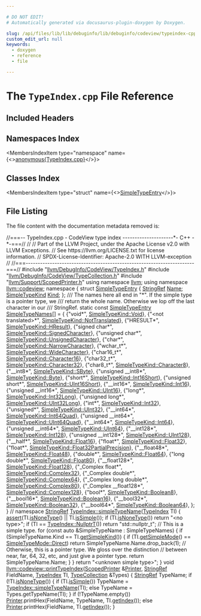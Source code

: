 ```yaml
---

# DO NOT EDIT!
# Automatically generated via docusaurus-plugin-doxygen by Doxygen.

slug: /api/files/lib/lib/debuginfo/lib/debuginfo/codeview/typeindex-cpp
custom_edit_url: null
keywords:
  - doxygen
  - reference
  - file

---
```





# The `TypeIndex.cpp` File Reference

<DoxygenPage pluginConfig={pluginConfig}>



## Included Headers

<IncludesList>
<IncludesListItem
  filePath="llvm/DebugInfo/CodeView/TypeIndex.h"
  permalink="/docs/api/files/include/include/llvm/include/llvm/debuginfo/include/llvm/debuginfo/codeview/typeindex-h"
  isLocal="true" />
<IncludesListItem
  filePath="llvm/DebugInfo/CodeView/TypeCollection.h"
  permalink="/docs/api/files/include/include/llvm/include/llvm/debuginfo/include/llvm/debuginfo/codeview/typecollection-h"
  isLocal="true" />
<IncludesListItem
  filePath="llvm/Support/ScopedPrinter.h"
  permalink="/docs/api/files/include/include/llvm/include/llvm/support/scopedprinter-h"
  isLocal="true" />
</IncludesList>

## Namespaces Index

<MembersIndex>

<MembersIndexItem
  type="namespace"
  name={<><a href="/docs/api/namespaces/anonymous-typeindex-cpp-">anonymous&#123;TypeIndex.cpp&#125;</a></>}>
</MembersIndexItem>

</MembersIndex>

## Classes Index

<MembersIndex>

<MembersIndexItem
  type="struct"
  name={<><a href="/docs/api/structs/anonymous-namespace-typeindex-cpp-/simpletypeentry">SimpleTypeEntry</a></>}>
</MembersIndexItem>

</MembersIndex>


## File Listing

The file content with the documentation metadata removed is:

<ProgramListing>

<Link id="l00001" /><CodeLine lineNumber="1"><Highlight kind="comment">//===-- TypeIndex.cpp - CodeView type index ---------------------&#42;- C++ -&#42;-===//</Highlight><Highlight kind="normal"></Highlight></CodeLine>
<Link id="l00002" /><CodeLine lineNumber="2"><Highlight kind="normal"></Highlight><Highlight kind="comment">//</Highlight><Highlight kind="normal"></Highlight></CodeLine>
<Link id="l00003" /><CodeLine lineNumber="3"><Highlight kind="normal"></Highlight><Highlight kind="comment">// Part of the LLVM Project, under the Apache License v2.0 with LLVM Exceptions.</Highlight><Highlight kind="normal"></Highlight></CodeLine>
<Link id="l00004" /><CodeLine lineNumber="4"><Highlight kind="normal"></Highlight><Highlight kind="comment">// See https://llvm.org/LICENSE.txt for license information.</Highlight><Highlight kind="normal"></Highlight></CodeLine>
<Link id="l00005" /><CodeLine lineNumber="5"><Highlight kind="normal"></Highlight><Highlight kind="comment">// SPDX-License-Identifier: Apache-2.0 WITH LLVM-exception</Highlight><Highlight kind="normal"></Highlight></CodeLine>
<Link id="l00006" /><CodeLine lineNumber="6"><Highlight kind="normal"></Highlight><Highlight kind="comment">//</Highlight><Highlight kind="normal"></Highlight></CodeLine>
<Link id="l00007" /><CodeLine lineNumber="7"><Highlight kind="normal"></Highlight><Highlight kind="comment">//===----------------------------------------------------------------------===//</Highlight><Highlight kind="normal"></Highlight></CodeLine>
<Link id="l00008" /><CodeLine lineNumber="8"><Highlight kind="normal"></Highlight></CodeLine>
<Link id="l00009" /><CodeLine lineNumber="9"><Highlight kind="normal"></Highlight><Highlight kind="preprocessor">#include &quot;<a href="/docs/api/files/include/include/llvm/include/llvm/debuginfo/include/llvm/debuginfo/codeview/typeindex-h">llvm/DebugInfo/CodeView/TypeIndex.h</a>&quot;</Highlight><Highlight kind="normal"></Highlight></CodeLine>
<Link id="l00010" /><CodeLine lineNumber="10"><Highlight kind="normal"></Highlight></CodeLine>
<Link id="l00011" /><CodeLine lineNumber="11"><Highlight kind="normal"></Highlight><Highlight kind="preprocessor">#include &quot;<a href="/docs/api/files/include/include/llvm/include/llvm/debuginfo/include/llvm/debuginfo/codeview/typecollection-h">llvm/DebugInfo/CodeView/TypeCollection.h</a>&quot;</Highlight><Highlight kind="normal"></Highlight></CodeLine>
<Link id="l00012" /><CodeLine lineNumber="12"><Highlight kind="normal"></Highlight><Highlight kind="preprocessor">#include &quot;<a href="/docs/api/files/include/include/llvm/include/llvm/support/scopedprinter-h">llvm/Support/ScopedPrinter.h</a>&quot;</Highlight><Highlight kind="normal"></Highlight></CodeLine>
<Link id="l00013" /><CodeLine lineNumber="13"><Highlight kind="normal"></Highlight></CodeLine>
<Link id="l00014" /><CodeLine lineNumber="14"><Highlight kind="normal"></Highlight><Highlight kind="keyword">using namespace </Highlight><Highlight kind="normal"><a href="/docs/api/namespaces/llvm">llvm</a>;</Highlight></CodeLine>
<Link id="l00015" /><CodeLine lineNumber="15"><Highlight kind="normal"></Highlight><Highlight kind="keyword">using namespace </Highlight><Highlight kind="normal"><a href="/docs/api/namespaces/llvm/codeview">llvm::codeview</a>;</Highlight></CodeLine>
<Link id="l00016" /><CodeLine lineNumber="16"><Highlight kind="normal"></Highlight></CodeLine>
<Link id="l00017" /><CodeLine lineNumber="17" lineLink="/docs/api/namespaces/anonymous-typeindex-cpp-"><Highlight kind="normal"></Highlight><Highlight kind="keyword">namespace </Highlight><Highlight kind="normal">&#123;</Highlight></CodeLine>
<Link id="l00018" /><CodeLine lineNumber="18" lineLink="/docs/api/structs/anonymous-namespace-typeindex-cpp-/simpletypeentry"><Highlight kind="normal"></Highlight><Highlight kind="keyword">struct </Highlight><Highlight kind="normal"><a href="/docs/api/structs/anonymous-namespace-typeindex-cpp-/simpletypeentry">SimpleTypeEntry</a> &#123;</Highlight></CodeLine>
<Link id="l00019" /><CodeLine lineNumber="19" lineLink="/docs/api/structs/anonymous-namespace-typeindex-cpp-/simpletypeentry/#a2a89dd998f8faf4c26f6b8ab7bc9124a"><Highlight kind="normal">  <a href="/docs/api/classes/llvm/stringref">StringRef</a> <a href="/docs/api/structs/anonymous-namespace-typeindex-cpp-/simpletypeentry/#a2a89dd998f8faf4c26f6b8ab7bc9124a">Name</a>;</Highlight></CodeLine>
<Link id="l00020" /><CodeLine lineNumber="20" lineLink="/docs/api/structs/anonymous-namespace-typeindex-cpp-/simpletypeentry/#a5a90d32c9c9c34c33d5276924ae0d55b"><Highlight kind="normal">  <a href="/docs/api/namespaces/llvm/codeview/#a9cf141c9194799e2fa2d92de4c6e8ff0">SimpleTypeKind</a> <a href="/docs/api/structs/anonymous-namespace-typeindex-cpp-/simpletypeentry/#a5a90d32c9c9c34c33d5276924ae0d55b">Kind</a>;</Highlight></CodeLine>
<Link id="l00021" /><CodeLine lineNumber="21"><Highlight kind="normal">&#125;;</Highlight></CodeLine>
<Link id="l00022" /><CodeLine lineNumber="22"><Highlight kind="normal"></Highlight><Highlight kind="comment"></Highlight></CodeLine>
<Link id="l00023" /><CodeLine lineNumber="23"><Highlight kind="comment">/// The names here all end in &quot;&#42;&quot;. If the simple type is a pointer type, we</Highlight></CodeLine>
<Link id="l00024" /><CodeLine lineNumber="24"><Highlight kind="comment">/// return the whole name. Otherwise we lop off the last character in our</Highlight></CodeLine>
<Link id="l00025" /><CodeLine lineNumber="25"><Highlight kind="comment">/// StringRef.</Highlight><Highlight kind="normal"></Highlight></CodeLine>
<Link id="l00026" /><CodeLine lineNumber="26" lineLink="/docs/api/namespaces/anonymous-typeindex-cpp-/#a89d0e5b0d9801a50fad731b568cca312"><Highlight kind="normal"></Highlight><Highlight kind="keyword">static</Highlight><Highlight kind="normal"> </Highlight><Highlight kind="keyword">const</Highlight><Highlight kind="normal"> <a href="/docs/api/structs/anonymous-namespace-typeindex-cpp-/simpletypeentry">SimpleTypeEntry</a> <a href="/docs/api/namespaces/anonymous-typeindex-cpp-/#a89d0e5b0d9801a50fad731b568cca312">SimpleTypeNames</a>&#91;&#93; = &#123;</Highlight></CodeLine>
<Link id="l00027" /><CodeLine lineNumber="27"><Highlight kind="normal">    &#123;</Highlight><Highlight kind="stringliteral">&quot;void&#42;&quot;</Highlight><Highlight kind="normal">, <a href="/docs/api/namespaces/llvm/codeview/#a9cf141c9194799e2fa2d92de4c6e8ff0a81ceb48a978444906d80119200aa358d">SimpleTypeKind::Void</a>&#125;,</Highlight></CodeLine>
<Link id="l00028" /><CodeLine lineNumber="28"><Highlight kind="normal">    &#123;</Highlight><Highlight kind="stringliteral">&quot;&lt;not translated&gt;&#42;&quot;</Highlight><Highlight kind="normal">, <a href="/docs/api/namespaces/llvm/codeview/#a9cf141c9194799e2fa2d92de4c6e8ff0af9ad30d1f465ed151dd54cfeac2c09ff">SimpleTypeKind::NotTranslated</a>&#125;,</Highlight></CodeLine>
<Link id="l00029" /><CodeLine lineNumber="29"><Highlight kind="normal">    &#123;</Highlight><Highlight kind="stringliteral">&quot;HRESULT&#42;&quot;</Highlight><Highlight kind="normal">, <a href="/docs/api/namespaces/llvm/codeview/#a9cf141c9194799e2fa2d92de4c6e8ff0ad861e22088ac2204369274eb062f34ed">SimpleTypeKind::HResult</a>&#125;,</Highlight></CodeLine>
<Link id="l00030" /><CodeLine lineNumber="30"><Highlight kind="normal">    &#123;</Highlight><Highlight kind="stringliteral">&quot;signed char&#42;&quot;</Highlight><Highlight kind="normal">, <a href="/docs/api/namespaces/llvm/codeview/#a9cf141c9194799e2fa2d92de4c6e8ff0a067e7e972da1751ac8a699cb28abf73f">SimpleTypeKind::SignedCharacter</a>&#125;,</Highlight></CodeLine>
<Link id="l00031" /><CodeLine lineNumber="31"><Highlight kind="normal">    &#123;</Highlight><Highlight kind="stringliteral">&quot;unsigned char&#42;&quot;</Highlight><Highlight kind="normal">, <a href="/docs/api/namespaces/llvm/codeview/#a9cf141c9194799e2fa2d92de4c6e8ff0a67bd2dd7142f89c9c679185f8ec100dc">SimpleTypeKind::UnsignedCharacter</a>&#125;,</Highlight></CodeLine>
<Link id="l00032" /><CodeLine lineNumber="32"><Highlight kind="normal">    &#123;</Highlight><Highlight kind="stringliteral">&quot;char&#42;&quot;</Highlight><Highlight kind="normal">, <a href="/docs/api/namespaces/llvm/codeview/#a9cf141c9194799e2fa2d92de4c6e8ff0ab14654427bdd2fb8bffc9176c9cf307d">SimpleTypeKind::NarrowCharacter</a>&#125;,</Highlight></CodeLine>
<Link id="l00033" /><CodeLine lineNumber="33"><Highlight kind="normal">    &#123;</Highlight><Highlight kind="stringliteral">&quot;wchar&#95;t&#42;&quot;</Highlight><Highlight kind="normal">, <a href="/docs/api/namespaces/llvm/codeview/#a9cf141c9194799e2fa2d92de4c6e8ff0a615eb16f961ec5095ff1c6ef68564431">SimpleTypeKind::WideCharacter</a>&#125;,</Highlight></CodeLine>
<Link id="l00034" /><CodeLine lineNumber="34"><Highlight kind="normal">    &#123;</Highlight><Highlight kind="stringliteral">&quot;char16&#95;t&#42;&quot;</Highlight><Highlight kind="normal">, <a href="/docs/api/namespaces/llvm/codeview/#a9cf141c9194799e2fa2d92de4c6e8ff0a1a8fd919b3ff75cf175311d6553ad5ac">SimpleTypeKind::Character16</a>&#125;,</Highlight></CodeLine>
<Link id="l00035" /><CodeLine lineNumber="35"><Highlight kind="normal">    &#123;</Highlight><Highlight kind="stringliteral">&quot;char32&#95;t&#42;&quot;</Highlight><Highlight kind="normal">, <a href="/docs/api/namespaces/llvm/codeview/#a9cf141c9194799e2fa2d92de4c6e8ff0ae44c543adf64f1d4b6814f5e01ffb4bf">SimpleTypeKind::Character32</a>&#125;,</Highlight></CodeLine>
<Link id="l00036" /><CodeLine lineNumber="36"><Highlight kind="normal">    &#123;</Highlight><Highlight kind="stringliteral">&quot;char8&#95;t&#42;&quot;</Highlight><Highlight kind="normal">, <a href="/docs/api/namespaces/llvm/codeview/#a9cf141c9194799e2fa2d92de4c6e8ff0a8eab47c1eb392aa028ad0beadc778f4a">SimpleTypeKind::Character8</a>&#125;,</Highlight></CodeLine>
<Link id="l00037" /><CodeLine lineNumber="37"><Highlight kind="normal">    &#123;</Highlight><Highlight kind="stringliteral">&quot;&#95;&#95;int8&#42;&quot;</Highlight><Highlight kind="normal">, <a href="/docs/api/namespaces/llvm/codeview/#a9cf141c9194799e2fa2d92de4c6e8ff0a7e76fb67fc7b4cb0004bc45f2bd92723">SimpleTypeKind::SByte</a>&#125;,</Highlight></CodeLine>
<Link id="l00038" /><CodeLine lineNumber="38"><Highlight kind="normal">    &#123;</Highlight><Highlight kind="stringliteral">&quot;unsigned &#95;&#95;int8&#42;&quot;</Highlight><Highlight kind="normal">, <a href="/docs/api/namespaces/llvm/codeview/#a9cf141c9194799e2fa2d92de4c6e8ff0aa245c3230debe5c956484ecc6fa93877">SimpleTypeKind::Byte</a>&#125;,</Highlight></CodeLine>
<Link id="l00039" /><CodeLine lineNumber="39"><Highlight kind="normal">    &#123;</Highlight><Highlight kind="stringliteral">&quot;short&#42;&quot;</Highlight><Highlight kind="normal">, <a href="/docs/api/namespaces/llvm/codeview/#a9cf141c9194799e2fa2d92de4c6e8ff0a3df1f370f51c6d2de3a2c57f5604a514">SimpleTypeKind::Int16Short</a>&#125;,</Highlight></CodeLine>
<Link id="l00040" /><CodeLine lineNumber="40"><Highlight kind="normal">    &#123;</Highlight><Highlight kind="stringliteral">&quot;unsigned short&#42;&quot;</Highlight><Highlight kind="normal">, <a href="/docs/api/namespaces/llvm/codeview/#a9cf141c9194799e2fa2d92de4c6e8ff0a59dc9f788c9559d4c8cea60d84002c60">SimpleTypeKind::UInt16Short</a>&#125;,</Highlight></CodeLine>
<Link id="l00041" /><CodeLine lineNumber="41"><Highlight kind="normal">    &#123;</Highlight><Highlight kind="stringliteral">&quot;&#95;&#95;int16&#42;&quot;</Highlight><Highlight kind="normal">, <a href="/docs/api/namespaces/llvm/codeview/#a9cf141c9194799e2fa2d92de4c6e8ff0a39bc2ae44b184207f560ff8619823208">SimpleTypeKind::Int16</a>&#125;,</Highlight></CodeLine>
<Link id="l00042" /><CodeLine lineNumber="42"><Highlight kind="normal">    &#123;</Highlight><Highlight kind="stringliteral">&quot;unsigned &#95;&#95;int16&#42;&quot;</Highlight><Highlight kind="normal">, <a href="/docs/api/namespaces/llvm/codeview/#a9cf141c9194799e2fa2d92de4c6e8ff0a8bd950a9d7779b83f5c30046c9aaf1cf">SimpleTypeKind::UInt16</a>&#125;,</Highlight></CodeLine>
<Link id="l00043" /><CodeLine lineNumber="43"><Highlight kind="normal">    &#123;</Highlight><Highlight kind="stringliteral">&quot;long&#42;&quot;</Highlight><Highlight kind="normal">, <a href="/docs/api/namespaces/llvm/codeview/#a9cf141c9194799e2fa2d92de4c6e8ff0aa6bb6b57ff24796e4000d4d338387868">SimpleTypeKind::Int32Long</a>&#125;,</Highlight></CodeLine>
<Link id="l00044" /><CodeLine lineNumber="44"><Highlight kind="normal">    &#123;</Highlight><Highlight kind="stringliteral">&quot;unsigned long&#42;&quot;</Highlight><Highlight kind="normal">, <a href="/docs/api/namespaces/llvm/codeview/#a9cf141c9194799e2fa2d92de4c6e8ff0ad431840316a4aecfe64d579cea683a15">SimpleTypeKind::UInt32Long</a>&#125;,</Highlight></CodeLine>
<Link id="l00045" /><CodeLine lineNumber="45"><Highlight kind="normal">    &#123;</Highlight><Highlight kind="stringliteral">&quot;int&#42;&quot;</Highlight><Highlight kind="normal">, <a href="/docs/api/namespaces/llvm/codeview/#a9cf141c9194799e2fa2d92de4c6e8ff0ac06129f6e6e15c09328365e553f1dc31">SimpleTypeKind::Int32</a>&#125;,</Highlight></CodeLine>
<Link id="l00046" /><CodeLine lineNumber="46"><Highlight kind="normal">    &#123;</Highlight><Highlight kind="stringliteral">&quot;unsigned&#42;&quot;</Highlight><Highlight kind="normal">, <a href="/docs/api/namespaces/llvm/codeview/#a9cf141c9194799e2fa2d92de4c6e8ff0ae7956ed7be1c5025a27ed3cb42a396bd">SimpleTypeKind::UInt32</a>&#125;,</Highlight></CodeLine>
<Link id="l00047" /><CodeLine lineNumber="47"><Highlight kind="normal">    &#123;</Highlight><Highlight kind="stringliteral">&quot;&#95;&#95;int64&#42;&quot;</Highlight><Highlight kind="normal">, <a href="/docs/api/namespaces/llvm/codeview/#a9cf141c9194799e2fa2d92de4c6e8ff0a1b4399198f4424ef17518b80aa61e3bf">SimpleTypeKind::Int64Quad</a>&#125;,</Highlight></CodeLine>
<Link id="l00048" /><CodeLine lineNumber="48"><Highlight kind="normal">    &#123;</Highlight><Highlight kind="stringliteral">&quot;unsigned &#95;&#95;int64&#42;&quot;</Highlight><Highlight kind="normal">, <a href="/docs/api/namespaces/llvm/codeview/#a9cf141c9194799e2fa2d92de4c6e8ff0af822fdbae327bd6afb6b20bd212db06f">SimpleTypeKind::UInt64Quad</a>&#125;,</Highlight></CodeLine>
<Link id="l00049" /><CodeLine lineNumber="49"><Highlight kind="normal">    &#123;</Highlight><Highlight kind="stringliteral">&quot;&#95;&#95;int64&#42;&quot;</Highlight><Highlight kind="normal">, <a href="/docs/api/namespaces/llvm/codeview/#a9cf141c9194799e2fa2d92de4c6e8ff0afbde23b11d7e59af7828e81144c8b487">SimpleTypeKind::Int64</a>&#125;,</Highlight></CodeLine>
<Link id="l00050" /><CodeLine lineNumber="50"><Highlight kind="normal">    &#123;</Highlight><Highlight kind="stringliteral">&quot;unsigned &#95;&#95;int64&#42;&quot;</Highlight><Highlight kind="normal">, <a href="/docs/api/namespaces/llvm/codeview/#a9cf141c9194799e2fa2d92de4c6e8ff0aaf71234725f0470ccf993e263a8b820a">SimpleTypeKind::UInt64</a>&#125;,</Highlight></CodeLine>
<Link id="l00051" /><CodeLine lineNumber="51"><Highlight kind="normal">    &#123;</Highlight><Highlight kind="stringliteral">&quot;&#95;&#95;int128&#42;&quot;</Highlight><Highlight kind="normal">, <a href="/docs/api/namespaces/llvm/codeview/#a9cf141c9194799e2fa2d92de4c6e8ff0a2af2c985007d8168454cefe7838798a7">SimpleTypeKind::Int128</a>&#125;,</Highlight></CodeLine>
<Link id="l00052" /><CodeLine lineNumber="52"><Highlight kind="normal">    &#123;</Highlight><Highlight kind="stringliteral">&quot;unsigned &#95;&#95;int128&#42;&quot;</Highlight><Highlight kind="normal">, <a href="/docs/api/namespaces/llvm/codeview/#a9cf141c9194799e2fa2d92de4c6e8ff0a577b8e649cdc5d5e8cbb2a7accde778c">SimpleTypeKind::UInt128</a>&#125;,</Highlight></CodeLine>
<Link id="l00053" /><CodeLine lineNumber="53"><Highlight kind="normal">    &#123;</Highlight><Highlight kind="stringliteral">&quot;&#95;&#95;half&#42;&quot;</Highlight><Highlight kind="normal">, <a href="/docs/api/namespaces/llvm/codeview/#a9cf141c9194799e2fa2d92de4c6e8ff0a26e6ed77470c6f2f830ecf874e6c0d55">SimpleTypeKind::Float16</a>&#125;,</Highlight></CodeLine>
<Link id="l00054" /><CodeLine lineNumber="54"><Highlight kind="normal">    &#123;</Highlight><Highlight kind="stringliteral">&quot;float&#42;&quot;</Highlight><Highlight kind="normal">, <a href="/docs/api/namespaces/llvm/codeview/#a9cf141c9194799e2fa2d92de4c6e8ff0a166495adc0d0f53bee6baecc577f5204">SimpleTypeKind::Float32</a>&#125;,</Highlight></CodeLine>
<Link id="l00055" /><CodeLine lineNumber="55"><Highlight kind="normal">    &#123;</Highlight><Highlight kind="stringliteral">&quot;float&#42;&quot;</Highlight><Highlight kind="normal">, <a href="/docs/api/namespaces/llvm/codeview/#a9cf141c9194799e2fa2d92de4c6e8ff0a24049be2051cb0db22f6fd0d05335d98">SimpleTypeKind::Float32PartialPrecision</a>&#125;,</Highlight></CodeLine>
<Link id="l00056" /><CodeLine lineNumber="56"><Highlight kind="normal">    &#123;</Highlight><Highlight kind="stringliteral">&quot;&#95;&#95;float48&#42;&quot;</Highlight><Highlight kind="normal">, <a href="/docs/api/namespaces/llvm/codeview/#a9cf141c9194799e2fa2d92de4c6e8ff0a93c13843a0587f0cc89e30b1975dd815">SimpleTypeKind::Float48</a>&#125;,</Highlight></CodeLine>
<Link id="l00057" /><CodeLine lineNumber="57"><Highlight kind="normal">    &#123;</Highlight><Highlight kind="stringliteral">&quot;double&#42;&quot;</Highlight><Highlight kind="normal">, <a href="/docs/api/namespaces/llvm/codeview/#a9cf141c9194799e2fa2d92de4c6e8ff0ad2b556d8a8f5c8ac323f51a4b82e79a0">SimpleTypeKind::Float64</a>&#125;,</Highlight></CodeLine>
<Link id="l00058" /><CodeLine lineNumber="58"><Highlight kind="normal">    &#123;</Highlight><Highlight kind="stringliteral">&quot;long double&#42;&quot;</Highlight><Highlight kind="normal">, <a href="/docs/api/namespaces/llvm/codeview/#a9cf141c9194799e2fa2d92de4c6e8ff0a79be58cb7c8c7d476b945d17da96b579">SimpleTypeKind::Float80</a>&#125;,</Highlight></CodeLine>
<Link id="l00059" /><CodeLine lineNumber="59"><Highlight kind="normal">    &#123;</Highlight><Highlight kind="stringliteral">&quot;&#95;&#95;float128&#42;&quot;</Highlight><Highlight kind="normal">, <a href="/docs/api/namespaces/llvm/codeview/#a9cf141c9194799e2fa2d92de4c6e8ff0ae74f68ddb36c1ed379de92ae3b589d34">SimpleTypeKind::Float128</a>&#125;,</Highlight></CodeLine>
<Link id="l00060" /><CodeLine lineNumber="60"><Highlight kind="normal">    &#123;</Highlight><Highlight kind="stringliteral">&quot;&#95;Complex float&#42;&quot;</Highlight><Highlight kind="normal">, <a href="/docs/api/namespaces/llvm/codeview/#a9cf141c9194799e2fa2d92de4c6e8ff0a2ef2a9d5fdeebb762c9b0bc85c533ba1">SimpleTypeKind::Complex32</a>&#125;,</Highlight></CodeLine>
<Link id="l00061" /><CodeLine lineNumber="61"><Highlight kind="normal">    &#123;</Highlight><Highlight kind="stringliteral">&quot;&#95;Complex double&#42;&quot;</Highlight><Highlight kind="normal">, <a href="/docs/api/namespaces/llvm/codeview/#a9cf141c9194799e2fa2d92de4c6e8ff0ad966dd0f6dc22b834b636fb9df4b756a">SimpleTypeKind::Complex64</a>&#125;,</Highlight></CodeLine>
<Link id="l00062" /><CodeLine lineNumber="62"><Highlight kind="normal">    &#123;</Highlight><Highlight kind="stringliteral">&quot;&#95;Complex long double&#42;&quot;</Highlight><Highlight kind="normal">, <a href="/docs/api/namespaces/llvm/codeview/#a9cf141c9194799e2fa2d92de4c6e8ff0af7112bb4654b1382acbc2a727b2e16a5">SimpleTypeKind::Complex80</a>&#125;,</Highlight></CodeLine>
<Link id="l00063" /><CodeLine lineNumber="63"><Highlight kind="normal">    &#123;</Highlight><Highlight kind="stringliteral">&quot;&#95;Complex &#95;&#95;float128&#42;&quot;</Highlight><Highlight kind="normal">, <a href="/docs/api/namespaces/llvm/codeview/#a9cf141c9194799e2fa2d92de4c6e8ff0aee63a91375f038924d9671f9fec7059b">SimpleTypeKind::Complex128</a>&#125;,</Highlight></CodeLine>
<Link id="l00064" /><CodeLine lineNumber="64"><Highlight kind="normal">    &#123;</Highlight><Highlight kind="stringliteral">&quot;bool&#42;&quot;</Highlight><Highlight kind="normal">, <a href="/docs/api/namespaces/llvm/codeview/#a9cf141c9194799e2fa2d92de4c6e8ff0a1765d6985f810a03b9fe55f88a229806">SimpleTypeKind::Boolean8</a>&#125;,</Highlight></CodeLine>
<Link id="l00065" /><CodeLine lineNumber="65"><Highlight kind="normal">    &#123;</Highlight><Highlight kind="stringliteral">&quot;&#95;&#95;bool16&#42;&quot;</Highlight><Highlight kind="normal">, <a href="/docs/api/namespaces/llvm/codeview/#a9cf141c9194799e2fa2d92de4c6e8ff0a0579b7f631dc5f934bae30d05c13564b">SimpleTypeKind::Boolean16</a>&#125;,</Highlight></CodeLine>
<Link id="l00066" /><CodeLine lineNumber="66"><Highlight kind="normal">    &#123;</Highlight><Highlight kind="stringliteral">&quot;&#95;&#95;bool32&#42;&quot;</Highlight><Highlight kind="normal">, <a href="/docs/api/namespaces/llvm/codeview/#a9cf141c9194799e2fa2d92de4c6e8ff0abd8465c30924b33fa34ee6f14d69fef9">SimpleTypeKind::Boolean32</a>&#125;,</Highlight></CodeLine>
<Link id="l00067" /><CodeLine lineNumber="67"><Highlight kind="normal">    &#123;</Highlight><Highlight kind="stringliteral">&quot;&#95;&#95;bool64&#42;&quot;</Highlight><Highlight kind="normal">, <a href="/docs/api/namespaces/llvm/codeview/#a9cf141c9194799e2fa2d92de4c6e8ff0ad046ecdb5d8369142de0e5662bcb87a3">SimpleTypeKind::Boolean64</a>&#125;,</Highlight></CodeLine>
<Link id="l00068" /><CodeLine lineNumber="68"><Highlight kind="normal">&#125;;</Highlight></CodeLine>
<Link id="l00069" /><CodeLine lineNumber="69"><Highlight kind="normal">&#125; </Highlight><Highlight kind="comment">// namespace</Highlight><Highlight kind="normal"></Highlight></CodeLine>
<Link id="l00070" /><CodeLine lineNumber="70"><Highlight kind="normal"></Highlight></CodeLine>
<Link id="l00071" /><CodeLine lineNumber="71" lineLink="/docs/api/classes/llvm/codeview/typeindex/#a8b1dd732eb26d531ff0a7efc29fda083"><Highlight kind="normal"><a href="/docs/api/classes/llvm/stringref">StringRef</a> <a href="/docs/api/classes/llvm/codeview/typeindex/#a8b1dd732eb26d531ff0a7efc29fda083">TypeIndex::simpleTypeName</a>(<a href="/docs/api/classes/llvm/codeview/typeindex/#afeba58b60569fc644dac0a1db9f69994">TypeIndex</a> TI) &#123;</Highlight></CodeLine>
<Link id="l00072" /><CodeLine lineNumber="72"><Highlight kind="normal">  <a href="/docs/api/files/lib/lib/target/lib/target/amdgpu/silowercontrolflow-cpp/#a4868c5d81c5ccc98c47aeab6244346a0">assert</a>(TI.<a href="/docs/api/classes/llvm/codeview/typeindex/#acb1db28679177b959c08481c98cafa29">isNoneType</a>() || TI.<a href="/docs/api/classes/llvm/codeview/typeindex/#a405aadbe59614b6be8cfbcd0f3b4ac2a">isSimple</a>());</Highlight></CodeLine>
<Link id="l00073" /><CodeLine lineNumber="73"><Highlight kind="normal"></Highlight></CodeLine>
<Link id="l00074" /><CodeLine lineNumber="74"><Highlight kind="normal">  </Highlight><Highlight kind="keywordflow">if</Highlight><Highlight kind="normal"> (TI.<a href="/docs/api/classes/llvm/codeview/typeindex/#acb1db28679177b959c08481c98cafa29">isNoneType</a>())</Highlight></CodeLine>
<Link id="l00075" /><CodeLine lineNumber="75"><Highlight kind="normal">    </Highlight><Highlight kind="keywordflow">return</Highlight><Highlight kind="normal"> </Highlight><Highlight kind="stringliteral">&quot;&lt;no type&gt;&quot;</Highlight><Highlight kind="normal">;</Highlight></CodeLine>
<Link id="l00076" /><CodeLine lineNumber="76"><Highlight kind="normal"></Highlight></CodeLine>
<Link id="l00077" /><CodeLine lineNumber="77"><Highlight kind="normal">  </Highlight><Highlight kind="keywordflow">if</Highlight><Highlight kind="normal"> (TI == <a href="/docs/api/classes/llvm/codeview/typeindex/#ad53e840f6bd5bbbb92792ca44a12412a">TypeIndex::NullptrT</a>())</Highlight></CodeLine>
<Link id="l00078" /><CodeLine lineNumber="78"><Highlight kind="normal">    </Highlight><Highlight kind="keywordflow">return</Highlight><Highlight kind="normal"> </Highlight><Highlight kind="stringliteral">&quot;std::nullptr&#95;t&quot;</Highlight><Highlight kind="normal">;</Highlight></CodeLine>
<Link id="l00079" /><CodeLine lineNumber="79"><Highlight kind="normal"></Highlight></CodeLine>
<Link id="l00080" /><CodeLine lineNumber="80"><Highlight kind="normal">  </Highlight><Highlight kind="comment">// This is a simple type.</Highlight><Highlight kind="normal"></Highlight></CodeLine>
<Link id="l00081" /><CodeLine lineNumber="81"><Highlight kind="normal">  </Highlight><Highlight kind="keywordflow">for</Highlight><Highlight kind="normal"> (</Highlight><Highlight kind="keyword">const</Highlight><Highlight kind="normal"> </Highlight><Highlight kind="keyword">auto</Highlight><Highlight kind="normal"> &amp;SimpleTypeName : SimpleTypeNames) &#123;</Highlight></CodeLine>
<Link id="l00082" /><CodeLine lineNumber="82"><Highlight kind="normal">    </Highlight><Highlight kind="keywordflow">if</Highlight><Highlight kind="normal"> (SimpleTypeName.Kind == TI.<a href="/docs/api/classes/llvm/codeview/typeindex/#a0cff1590886f995eeef57d0d4b9e0fda">getSimpleKind</a>()) &#123;</Highlight></CodeLine>
<Link id="l00083" /><CodeLine lineNumber="83"><Highlight kind="normal">      </Highlight><Highlight kind="keywordflow">if</Highlight><Highlight kind="normal"> (TI.<a href="/docs/api/classes/llvm/codeview/typeindex/#a739e2dec83133321d2c1207411590603">getSimpleMode</a>() == <a href="/docs/api/namespaces/llvm/codeview/#a9a5c54ae452fcc89ddc0c8d9b7b46caaafd1dd0c603be8170f9eae0be9f2f6afb">SimpleTypeMode::Direct</a>)</Highlight></CodeLine>
<Link id="l00084" /><CodeLine lineNumber="84"><Highlight kind="normal">        </Highlight><Highlight kind="keywordflow">return</Highlight><Highlight kind="normal"> SimpleTypeName.Name.drop&#95;back(1);</Highlight></CodeLine>
<Link id="l00085" /><CodeLine lineNumber="85"><Highlight kind="normal">      </Highlight><Highlight kind="comment">// Otherwise, this is a pointer type. We gloss over the distinction</Highlight><Highlight kind="normal"></Highlight></CodeLine>
<Link id="l00086" /><CodeLine lineNumber="86"><Highlight kind="normal">      </Highlight><Highlight kind="comment">// between near, far, 64, 32, etc, and just give a pointer type.</Highlight><Highlight kind="normal"></Highlight></CodeLine>
<Link id="l00087" /><CodeLine lineNumber="87"><Highlight kind="normal">      </Highlight><Highlight kind="keywordflow">return</Highlight><Highlight kind="normal"> SimpleTypeName.Name;</Highlight></CodeLine>
<Link id="l00088" /><CodeLine lineNumber="88"><Highlight kind="normal">    &#125;</Highlight></CodeLine>
<Link id="l00089" /><CodeLine lineNumber="89"><Highlight kind="normal">  &#125;</Highlight></CodeLine>
<Link id="l00090" /><CodeLine lineNumber="90"><Highlight kind="normal">  </Highlight><Highlight kind="keywordflow">return</Highlight><Highlight kind="normal"> </Highlight><Highlight kind="stringliteral">&quot;&lt;unknown simple type&gt;&quot;</Highlight><Highlight kind="normal">;</Highlight></CodeLine>
<Link id="l00091" /><CodeLine lineNumber="91"><Highlight kind="normal">&#125;</Highlight></CodeLine>
<Link id="l00092" /><CodeLine lineNumber="92"><Highlight kind="normal"></Highlight></CodeLine>
<Link id="l00093" /><CodeLine lineNumber="93" lineLink="/docs/api/namespaces/llvm/codeview/#aff82033771977413104f16ed617d2b4f"><Highlight kind="normal"></Highlight><Highlight kind="keywordtype">void</Highlight><Highlight kind="normal"> <a href="/docs/api/namespaces/llvm/codeview/#aff82033771977413104f16ed617d2b4f">llvm::codeview::printTypeIndex</a>(<a href="/docs/api/classes/llvm/scopedprinter">ScopedPrinter</a> &amp;<a href="/docs/api/files/lib/lib/target/lib/target/directx/dxilprettyprinter-cpp/#aa60cf1897c36e79b878a6f3c6300cfba">Printer</a>, <a href="/docs/api/classes/llvm/stringref">StringRef</a> FieldName,</Highlight></CodeLine>
<Link id="l00094" /><CodeLine lineNumber="94"><Highlight kind="normal">                                    <a href="/docs/api/classes/llvm/codeview/typeindex">TypeIndex</a> TI, <a href="/docs/api/classes/llvm/codeview/typecollection">TypeCollection</a> &amp;Types) &#123;</Highlight></CodeLine>
<Link id="l00095" /><CodeLine lineNumber="95"><Highlight kind="normal">  <a href="/docs/api/classes/llvm/stringref">StringRef</a> TypeName;</Highlight></CodeLine>
<Link id="l00096" /><CodeLine lineNumber="96"><Highlight kind="normal">  </Highlight><Highlight kind="keywordflow">if</Highlight><Highlight kind="normal"> (!TI.<a href="/docs/api/classes/llvm/codeview/typeindex/#acb1db28679177b959c08481c98cafa29">isNoneType</a>()) &#123;</Highlight></CodeLine>
<Link id="l00097" /><CodeLine lineNumber="97"><Highlight kind="normal">    </Highlight><Highlight kind="keywordflow">if</Highlight><Highlight kind="normal"> (TI.<a href="/docs/api/classes/llvm/codeview/typeindex/#a405aadbe59614b6be8cfbcd0f3b4ac2a">isSimple</a>())</Highlight></CodeLine>
<Link id="l00098" /><CodeLine lineNumber="98"><Highlight kind="normal">      TypeName = <a href="/docs/api/classes/llvm/codeview/typeindex/#a8b1dd732eb26d531ff0a7efc29fda083">TypeIndex::simpleTypeName</a>(TI);</Highlight></CodeLine>
<Link id="l00099" /><CodeLine lineNumber="99"><Highlight kind="normal">    </Highlight><Highlight kind="keywordflow">else</Highlight><Highlight kind="normal"></Highlight></CodeLine>
<Link id="l00100" /><CodeLine lineNumber="100"><Highlight kind="normal">      TypeName = Types.getTypeName(TI);</Highlight></CodeLine>
<Link id="l00101" /><CodeLine lineNumber="101"><Highlight kind="normal">  &#125;</Highlight></CodeLine>
<Link id="l00102" /><CodeLine lineNumber="102"><Highlight kind="normal"></Highlight></CodeLine>
<Link id="l00103" /><CodeLine lineNumber="103"><Highlight kind="normal">  </Highlight><Highlight kind="keywordflow">if</Highlight><Highlight kind="normal"> (!TypeName.empty())</Highlight></CodeLine>
<Link id="l00104" /><CodeLine lineNumber="104"><Highlight kind="normal">    <a href="/docs/api/files/lib/lib/target/lib/target/directx/dxilprettyprinter-cpp/#aa60cf1897c36e79b878a6f3c6300cfba">Printer</a>.printHex(FieldName, TypeName, TI.<a href="/docs/api/classes/llvm/codeview/typeindex/#abf33a9b90a30d17ecb3c53b2920cc5b1">getIndex</a>());</Highlight></CodeLine>
<Link id="l00105" /><CodeLine lineNumber="105"><Highlight kind="normal">  </Highlight><Highlight kind="keywordflow">else</Highlight><Highlight kind="normal"></Highlight></CodeLine>
<Link id="l00106" /><CodeLine lineNumber="106"><Highlight kind="normal">    <a href="/docs/api/files/lib/lib/target/lib/target/directx/dxilprettyprinter-cpp/#aa60cf1897c36e79b878a6f3c6300cfba">Printer</a>.printHex(FieldName, TI.<a href="/docs/api/classes/llvm/codeview/typeindex/#abf33a9b90a30d17ecb3c53b2920cc5b1">getIndex</a>());</Highlight></CodeLine>
<Link id="l00107" /><CodeLine lineNumber="107"><Highlight kind="normal">&#125;</Highlight></CodeLine>

</ProgramListing>

</DoxygenPage>

